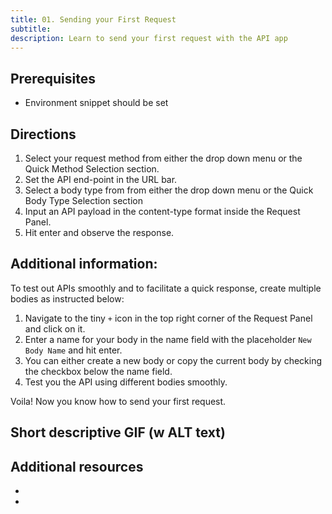 ```yaml
---
title: 01. Sending your First Request
subtitle:
description: Learn to send your first request with the API app
---
```


## Prerequisites

- Environment snippet should be set

## Directions

1. Select your request method from either the drop down menu or the Quick Method Selection section.
2. Set the API end-point in the URL bar.
3. Select a body type from from either the drop down menu or the Quick Body Type Selection section
4. Input an API payload in the content-type format inside the Request Panel.
5. Hit enter and observe the response.

## Additional information:

<!-- Include the commented section below in the Body Type Selector Impression.
When you're testing an API and want a quick response, you would want to create multiple bodies with different body types to facilitate a quick testing process. Firecamp has you covered. -->

To test out APIs smoothly and to facilitate a quick response, create multiple bodies as instructed below:

1. Navigate to the tiny `+` icon in the top right corner of the Request Panel and click on it.
2. Enter a name for your body in the name field with the placeholder `New Body Name` and hit enter.
3. You can either create a new body or copy the current body by checking the checkbox below the name field.
4. Test you the API using different bodies smoothly.

Voila! Now you know how to send your first request.

## Short descriptive GIF (w ALT text)

## Additional resources
-
-
